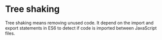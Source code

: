 
# Tree shaking

Tree shaking means removing unused code. It depend on the import and export statements in ES6 to detect if code is imported between JavaScript files.

<NewsletterForm />
